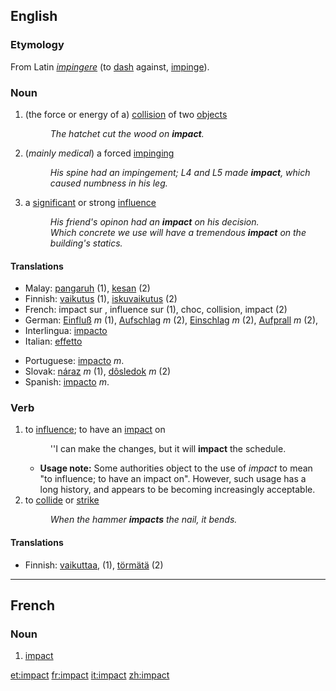 ==English==

===Etymology===
From Latin ''[[impingere]]'' (to [[dash]] against, [[impinge]]).

===Noun===
{{en-noun}}

# (the force or energy of a) [[collision]] of two [[object]]s
#:''The hatchet cut the wood on '''impact'''.''
# (''mainly medical'') a forced [[impinge|impinging]]
#:''His spine had an impingement; L4 and L5 made '''impact''', which caused numbness in his leg.''
# a [[significant]] or strong [[influence]]
#:''His friend's opinon had an '''impact''' on his decision.''
#:''Which concrete we use will have a tremendous '''impact''' on the building's statics.''

====Translations====
{{rfc-trans}}
{{top}}
*Malay: [[pangaruh]] (1), [[kesan]] (2)
*Finnish: [[vaikutus]] (1), [[iskuvaikutus]] (2)
*French: impact sur , influence sur (1), choc, collision, impact (2)
*German: [[Einfluß]] ''m'' (1), [[Aufschlag]] ''m'' (2), [[Einschlag]] ''m'' (2), [[Aufprall]] ''m'' (2),
*Interlingua: [[impacto]] 
*Italian: [[effetto]] 
{{mid}}
*Portuguese: [[impacto]] ''m''.
*Slovak: [[náraz]] ''m'' (1), [[dôsledok]] ''m'' (2)
*Spanish: [[impacto]] ''m''. 
{{bottom}}

===Verb===
{{en-verb}}

#to [[influence]]; to have an [[impact#Noun|impact]] on
#:''I can make the changes, but it will '''impact''' the schedule.
#*'''Usage note:''' Some authorities object to the use of ''impact'' to mean "to influence; to have an impact on". However, such usage has a long history, and appears to be becoming increasingly acceptable.
#to [[collide]] or [[strike]]
#:''When the hammer '''impacts''' the nail, it bends.''

====Translations====
*Finnish: [[vaikuttaa]], (1), [[törmätä]] (2)

----

==French==

===Noun===
# [[impact]]

[[et:impact]]
[[fr:impact]]
[[it:impact]]
[[zh:impact]]